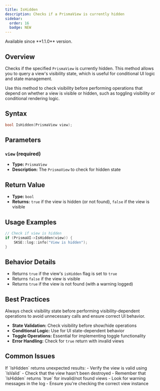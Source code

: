```yaml
---
title: IsHidden
description: Checks if a PrismaView is currently hidden
sidebar:
  order: 16
  badge: NEW
---
```



<Aside type="note" title="Availability">
Available since **1.1.0** version.
</Aside>

## Overview

Checks if the specified `PrismaView` is currently hidden. This method allows you to query a view's visibility state, which is useful for conditional UI logic and state management.

<Aside type="tip" title="Visibility State Check">
Use this method to check visibility before performing operations that depend on whether a view is visible or hidden, such as toggling visibility or conditional rendering logic.
</Aside>

## Syntax

```cpp
bool IsHidden(PrismaView view);
```

## Parameters

### `view` (required)
- **Type:** `PrismaView`
- **Description:** The `PrismaView` to check for hidden state

## Return Value

- **Type:** `bool`
- **Returns:** `true` if the view is hidden (or not found), `false` if the view is visible

## Usage Examples

<Tabs>
<TabItem label="Basic Usage">

```cpp
// Check if view is hidden
if (PrismaUI->IsHidden(view)) {
    SKSE::log::info("View is hidden");
}
```

</TabItem>
</Tabs>

## Behavior Details

- Returns `true` if the view's `isHidden` flag is set to `true`
- Returns `false` if the view is visible
- Returns `true` if the view is not found (with a warning logged)

## Best Practices

<Aside type="tip" title="Defensive Programming">
Always check visibility state before performing visibility-dependent operations to avoid unnecessary calls and ensure correct UI behavior.
</Aside>

- **State Validation:** Check visibility before show/hide operations
- **Conditional Logic:** Use for UI state-dependent behavior
- **Toggle Operations:** Essential for implementing toggle functionality
- **Error Handling:** Check for `true` return with invalid views

## Common Issues

<Aside type="caution" title="Troubleshooting">
If `IsHidden` returns unexpected results:
- Verify the view is valid using `IsValid`
- Check that the view hasn't been destroyed
- Remember that `IsHidden` returns `true` for invalid/not found views
- Look for warning messages in the log
- Ensure you're checking the correct view instance
</Aside>
